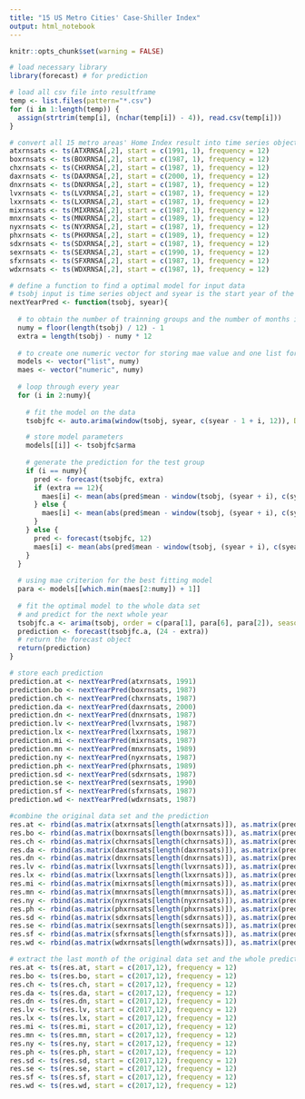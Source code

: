 ```yaml
---
title: "15 US Metro Cities' Case-Shiller Index"
output: html_notebook
---
```


```r
knitr::opts_chunk$set(warning = FALSE)

# load necessary library
library(forecast) # for prediction

# load all csv file into resultframe
temp <- list.files(pattern="*.csv")
for (i in 1:length(temp)) {
  assign(strtrim(temp[i], (nchar(temp[i]) - 4)), read.csv(temp[i]))
}

# convert all 15 metro areas' Home Index result into time series object
atxrnsats <- ts(ATXRNSA[,2], start = c(1991, 1), frequency = 12)
boxrnsats <- ts(BOXRNSA[,2], start = c(1987, 1), frequency = 12)
chxrnsats <- ts(CHXRNSA[,2], start = c(1987, 1), frequency = 12)
daxrnsats <- ts(DAXRNSA[,2], start = c(2000, 1), frequency = 12)
dnxrnsats <- ts(DNXRNSA[,2], start = c(1987, 1), frequency = 12)
lvxrnsats <- ts(LVXRNSA[,2], start = c(1987, 1), frequency = 12)
lxxrnsats <- ts(LXXRNSA[,2], start = c(1987, 1), frequency = 12)
mixrnsats <- ts(MIXRNSA[,2], start = c(1987, 1), frequency = 12)
mnxrnsats <- ts(MNXRNSA[,2], start = c(1989, 1), frequency = 12)
nyxrnsats <- ts(NYXRNSA[,2], start = c(1987, 1), frequency = 12)
phxrnsats <- ts(PHXRNSA[,2], start = c(1989, 1), frequency = 12)
sdxrnsats <- ts(SDXRNSA[,2], start = c(1987, 1), frequency = 12)
sexrnsats <- ts(SEXRNSA[,2], start = c(1990, 1), frequency = 12)
sfxrnsats <- ts(SFXRNSA[,2], start = c(1987, 1), frequency = 12)
wdxrnsats <- ts(WDXRNSA[,2], start = c(1987, 1), frequency = 12)

# define a function to find a optimal model for input data
# tsobj input is time series object and syear is the start year of the data
nextYearPred <- function(tsobj, syear){
  
  # to obtain the number of trainning groups and the number of months in the last test group
  numy = floor(length(tsobj) / 12) - 1
  extra = length(tsobj) - numy * 12
  
  # to create one numeric vector for storing mae value and one list for ARIMA parameters
  models <- vector("list", numy)
  maes <- vector("numeric", numy)
  
  # loop through every year
  for (i in 2:numy){
  
    # fit the model on the data
    tsobjfc <- auto.arima(window(tsobj, syear, c(syear - 1 + i, 12)), D = 1)

    # store model parameters
    models[[i]] <- tsobjfc$arma
    
    # generate the prediction for the test group
    if (i == numy){
      pred <- forecast(tsobjfc, extra)
      if (extra == 12){
        maes[i] <- mean(abs(pred$mean - window(tsobj, (syear + i), c(syear + i, 12))))
      } else {
        maes[i] <- mean(abs(pred$mean - window(tsobj, (syear + i), c(syear + i + 1, extra - 12))))
      }
    } else {
      pred <- forecast(tsobjfc, 12)
      maes[i] <- mean(abs(pred$mean - window(tsobj, (syear + i), c(syear + i, 12))))
    }
  }
  
  # using mae criterion for the best fitting model
  para <- models[[which.min(maes[2:numy]) + 1]]
  
  # fit the optimal model to the whole data set
  # and predict for the next whole year
  tsobjfc.a <- arima(tsobj, order = c(para[1], para[6], para[2]), seasonal = list(order = c(para[3], para[7], para[4]), period = para[5]), method = "ML")
  prediction <- forecast(tsobjfc.a, (24 - extra))
  # return the forecast object
  return(prediction)
}

# store each prediction
prediction.at <- nextYearPred(atxrnsats, 1991)
prediction.bo <- nextYearPred(boxrnsats, 1987)
prediction.ch <- nextYearPred(chxrnsats, 1987)
prediction.da <- nextYearPred(daxrnsats, 2000)
prediction.dn <- nextYearPred(dnxrnsats, 1987)
prediction.lv <- nextYearPred(lvxrnsats, 1987)
prediction.lx <- nextYearPred(lxxrnsats, 1987)
prediction.mi <- nextYearPred(mixrnsats, 1987)
prediction.mn <- nextYearPred(mnxrnsats, 1989)
prediction.ny <- nextYearPred(nyxrnsats, 1987)
prediction.ph <- nextYearPred(phxrnsats, 1989)
prediction.sd <- nextYearPred(sdxrnsats, 1987)
prediction.se <- nextYearPred(sexrnsats, 1990)
prediction.sf <- nextYearPred(sfxrnsats, 1987)
prediction.wd <- nextYearPred(wdxrnsats, 1987)

#combine the original data set and the prediction
res.at <- rbind(as.matrix(atxrnsats[length(atxrnsats)]), as.matrix(prediction.at$mean))
res.bo <- rbind(as.matrix(boxrnsats[length(boxrnsats)]), as.matrix(prediction.bo$mean))
res.ch <- rbind(as.matrix(chxrnsats[length(chxrnsats)]), as.matrix(prediction.ch$mean))
res.da <- rbind(as.matrix(daxrnsats[length(daxrnsats)]), as.matrix(prediction.da$mean))
res.dn <- rbind(as.matrix(dnxrnsats[length(dnxrnsats)]), as.matrix(prediction.dn$mean))
res.lv <- rbind(as.matrix(lvxrnsats[length(lvxrnsats)]), as.matrix(prediction.lv$mean))
res.lx <- rbind(as.matrix(lxxrnsats[length(lxxrnsats)]), as.matrix(prediction.lx$mean))
res.mi <- rbind(as.matrix(mixrnsats[length(mixrnsats)]), as.matrix(prediction.mi$mean))
res.mn <- rbind(as.matrix(mnxrnsats[length(mnxrnsats)]), as.matrix(prediction.mn$mean))
res.ny <- rbind(as.matrix(nyxrnsats[length(nyxrnsats)]), as.matrix(prediction.ny$mean))
res.ph <- rbind(as.matrix(phxrnsats[length(phxrnsats)]), as.matrix(prediction.ph$mean))
res.sd <- rbind(as.matrix(sdxrnsats[length(sdxrnsats)]), as.matrix(prediction.sd$mean))
res.se <- rbind(as.matrix(sexrnsats[length(sexrnsats)]), as.matrix(prediction.se$mean))
res.sf <- rbind(as.matrix(sfxrnsats[length(sfxrnsats)]), as.matrix(prediction.sf$mean))
res.wd <- rbind(as.matrix(wdxrnsats[length(wdxrnsats)]), as.matrix(prediction.wd$mean))

# extract the last month of the original data set and the whole prediction set
res.at <- ts(res.at, start = c(2017,12), frequency = 12)
res.bo <- ts(res.bo, start = c(2017,12), frequency = 12)
res.ch <- ts(res.ch, start = c(2017,12), frequency = 12)
res.da <- ts(res.da, start = c(2017,12), frequency = 12)
res.dn <- ts(res.dn, start = c(2017,12), frequency = 12)
res.lv <- ts(res.lv, start = c(2017,12), frequency = 12)
res.lx <- ts(res.lx, start = c(2017,12), frequency = 12)
res.mi <- ts(res.mi, start = c(2017,12), frequency = 12)
res.mn <- ts(res.mn, start = c(2017,12), frequency = 12)
res.ny <- ts(res.ny, start = c(2017,12), frequency = 12)
res.ph <- ts(res.ph, start = c(2017,12), frequency = 12)
res.sd <- ts(res.sd, start = c(2017,12), frequency = 12)
res.se <- ts(res.se, start = c(2017,12), frequency = 12)
res.sf <- ts(res.sf, start = c(2017,12), frequency = 12)
res.wd <- ts(res.wd, start = c(2017,12), frequency = 12)
```
